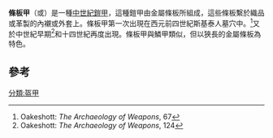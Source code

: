 
'''條板甲'''（{{lang-en|Splint Armour}}或{{lang|en|Splinted Armour}}）是一種[[中世紀|中世紀]][[鎧甲|鎧甲]]，這種鎧甲由金屬條板所組成，這些條板繫於織品或革製的內襯或外套上。條板甲第一次出現在西元前四世紀斯基泰人墓穴中。<ref name="Oakeshott_p67">Oakeshott: ''The Archaeology of Weapons'', 67</ref>又於中世紀早期<ref name="Oakeshott_p124">Oakeshott: ''The Archaeology of Weapons'', 124</ref>和十四世紀再度出現。條板甲與鱗甲類似，但以狹長的金屬條板為特色。

==參考==
{{reflist}}

{{盔甲类型}}

[[分類:盔甲|分類:盔甲]]

{{military-stub}}